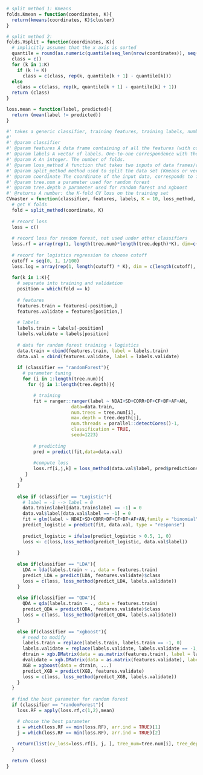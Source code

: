
```r
# split method 1: Kmeans
folds.Kmean = function(coordinates, K){
  return(kmeans(coordinates, K)$cluster)
}

# split method 2: 
folds.Vsplit = function(coordinates, K){
  # implicitly assumes that the x axis is sorted
  quantile = round(as.numeric(quantile(seq_len(nrow(coordinates)), seq(0, 1, 1/K))))
  class = c()
  for (k in 1:K)
    if (k != K)
      class = c(class, rep(k, quantile[k + 1] - quantile[k]))
  else
    class = c(class, rep(k, quantile[k + 1] - quantile[k] + 1))
  return (class)
}
```

```r
loss.mean = function(label, predicted){
  return (mean(label != predicted))
}
```

```r
#' takes a generic classifier, training features, training labels, number of folds K and a loss function and output the K-fold CV loss on the training set
#' 
#' @param classifier 
#' @param features A data frame containing of all the features (with column names). 
#' @param labels A vector of labels. One-to-one correspondence with the features
#' @param K An integer. The number of folds.
#' @param loss_method A function that takes two inputs of data frames/vectors (classified labels and predicted labels)
#' @param split_method method used to split the data set (Kmeans or vertical split)
#' @param coordinate The coordinate of the input data, corresponds to features and labels
#' @param tree.num a parameter used for random forest
#' @param tree.depth a parameter used for random forest and xgboost
#' @returns A number: the K-fold CV loss on the training set
CVmaster = function(classifier, features, labels, K = 10, loss_method, split_method, coordinate, tree.num = seq(50,600,50), tree.depth = seq(3,20,1)){
  # get K folds
  fold = split_method(coordinate, K)
  
  # record loss
  loss = c()
  
  # record loss for random forest, not used under other classifiers
  loss.rf = array(rep(1, length(tree.num)*length(tree.depth)*K), dim=c(length(tree.num),length(tree.depth),K))
  
  # record for logistics regression to choose cutoff
  cutoff = seq(0, 1, 1/100)
  loss.log = array(rep(1, length(cutoff) * K), dim = c(length(cutoff), K))
  
  for(k in 1:K){
    # separate into training and validation
    position = which(fold == k)
    
    # features
    features.train = features[-position,]
    features.validate = features[position,]
    
    # labels
    labels.train = labels[-position]
    labels.validate = labels[position]
    
    # data for random forest training + logistics
    data.train = cbind(features.train, label = labels.train)
    data.val = cbind(features.validate, label = labels.validate)
    
    if (classifier == "randomForest"){
      # parameter tuning
      for (i in 1:length(tree.num)){
        for (j in 1:length(tree.depth)){

          # training
          fit = ranger::ranger(label ~ NDAI+SD+CORR+DF+CF+BF+AF+AN,
                        data=data.train,
                        num.trees = tree.num[i],
                        max.depth = tree.depth[j], 
                        num.threads = parallel::detectCores()-1,
                        classification = TRUE,
                        seed=1223)
          
          # predicting
          pred = predict(fit,data=data.val)
          
          #compute loss
          loss.rf[i,j,k] = loss_method(data.val$label, pred$predictions)
       }
     }
    }
    
    else if (classifier == "Logistic"){
      # label = -1 --> label = 0
      data.train$label[data.train$label == -1] = 0
      data.val$label[data.val$label == -1] = 0
      fit = glm(label ~ NDAI+SD+CORR+DF+CF+BF+AF+AN,family = "binomial", data = data.train)
      predict_logistic = predict(fit, data.val, type = "response")
      
      predict_logistic = ifelse(predict_logistic > 0.5, 1, 0)
      loss <- c(loss,loss_method(predict_logistic, data.val$label))
      
    } 
    
    else if(classifier == "LDA"){
      LDA = lda(labels.train ~ ., data = features.train)
      predict_LDA = predict(LDA, features.validate)$class
      loss = c(loss, loss_method(predict_LDA, labels.validate))
    }
    
    else if(classifier == "QDA"){
      QDA = qda(labels.train ~ ., data = features.train)
      predict_QDA = predict(QDA, features.validate)$class
      loss = c(loss, loss_method(predict_QDA, labels.validate))
    }
    
    else if(classifier == "xgboost"){
      # need to modify
      labels.train = replace(labels.train, labels.train == -1, 0)
      labels.validate = replace(labels.validate, labels.validate == -1, 0)
      dtrain = xgb.DMatrix(data = as.matrix(features.train), label = labels.train)
      dvalidate = xgb.DMatrix(data = as.matrix(features.validate), label = labels.validate)
      XGB = xgboost(data = dtrain, ...)
      predict_XGB = predict(XGB, features.validate)
      loss = c(loss, loss_method(predict_XGB, labels.validate))
    }
  }
  
  # find the best parameter for random forest
  if (classifier == "randomForest"){
    loss.RF = apply(loss.rf,c(1,2),mean)

    # choose the best parameter
    i = which(loss.RF == min(loss.RF), arr.ind = TRUE)[1]
    j = which(loss.RF == min(loss.RF), arr.ind = TRUE)[2]
    
    return(list(cv_loss=loss.rf[i, j, ], tree_num=tree.num[i], tree_depth=tree.depth[j]))
  }
  
  return (loss)
}
```